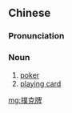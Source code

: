 {{also|扑克牌}}
==Chinese==
{{zh-forms|s=扑克牌|type=21}}

===Pronunciation===
{{zh-pron
|m=pūkèpái,tl2=y
|c=pok3 hak1 paai4-2
|mn=phok-khek-pâi
|cat=n
}}

===Noun===
{{zh-noun}}

# [[poker]] {{gloss|card game}}
# [[playing card]]

{{zh-cat|Card games}}

[[mg:撲克牌]]
